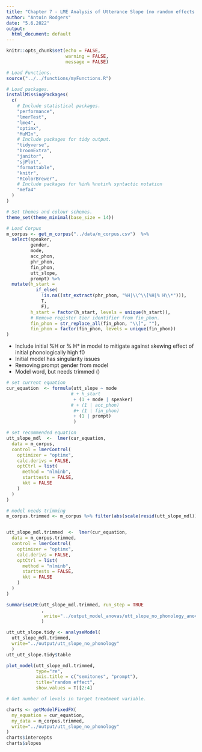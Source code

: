 ```yaml
---
title: "Chapter 7 - LME Analysis of Utterance Slope (no random effects of phonology)"
author: "Antoin Rodgers"
date: "5.6.2022"
output:
  html_document: default
---
```


```r
knitr::opts_chunk$set(echo = FALSE,
                      warning = FALSE,
                      message = FALSE)

# Load Functions.
source("../../functions/myFunctions.R")
```


```r
# Load packages.
installMissingPackages(
  c(
    # Include statistical packages.
    "performance",
    "lmerTest",
    "lme4",
    "optimx",
    "MuMIn",
    # Include packages for tidy output.
    "tidyverse",
    "broomExtra",
    "janitor",
    "sjPlot",
    "formattable",
    "knitr",
    "RColorBrewer",
    # Include packages for %in% %notin% syntactic notation
    "mefa4"
  )
)

# Set themes and colour schemes.
theme_set(theme_minimal(base_size = 14))
```


```r
# Load Corpus
m_corpus <- get_m_corpus("../data/m_corpus.csv")  %>%
  select(speaker,
         gender,
         mode,
         acc_phon,
         phr_phon,
         fin_phon,
         utt_slope,
         prompt) %>%
  mutate(h_start =
           if_else(
             !is.na((str_extract(phr_phon, "%H|\\^\\[%H|% H\\*"))),
             T,
             F),
         h_start = factor(h_start, levels = unique(h_start)),
         # Remove register tier identifier from fin_phon.
         fin_phon = str_replace_all(fin_phon, "\\]", ""),
         fin_phon = factor(fin_phon, levels = unique(fin_phon))
)

```

- Include initial %H or % H* in model to mitigate against skewing effect of initial phonologically high f0
- Initial model has singularity issues
- Removing prompt gender from model
- Model word, but needs trimmed ()

```r
# set current equation
cur_equation  <- formula(utt_slope ~ mode
                        # + h_start
                         + (1 + mode | speaker)
                        # + (1 | acc_phon)
                         #+ (1 | fin_phon)
                         + (1 | prompt)
                         )

```

```r
# set recommended equation
utt_slope_mdl  <-  lmer(cur_equation,
  data = m_corpus,
  control = lmerControl(
    optimizer = "optimx",
    calc.derivs = FALSE,
    optCtrl = list(
      method = "nlminb",
      starttests = FALSE,
      kkt = FALSE
    )
  )
)

# model needs trimming
m_corpus.trimmed <- m_corpus %>% filter(abs(scale(resid(utt_slope_mdl))) <= 2.5)


utt_slope_mdl.trimmed  <-  lmer(cur_equation,
  data = m_corpus.trimmed,
  control = lmerControl(
    optimizer = "optimx",
    calc.derivs = FALSE,
    optCtrl = list(
      method = "nlminb",
      starttests = FALSE,
      kkt = FALSE
    )
  )
)

summariseLME(utt_slope_mdl.trimmed, run_step = TRUE
             ,
              write="../output_model_anovas/utt_slope_no_phonology_anova.csv"
             )
```

```r
utt_utt_slope.tidy <- analyseModel(
  utt_slope_mdl.trimmed,
  write="../output/utt_slope_no_phonology"
  )
utt_utt_slope.tidy$table
```
```r
plot_model(utt_slope_mdl.trimmed,
           type="re",
           axis.title = c("semitones", "prompt"),
           title="random effect",
           show.values = T)[2:4]
```


```r
# Get number of levels in target treatment variable.

charts <- getModelFixedFX(
  my_equation = cur_equation,
  my_data = m_corpus.trimmed,
  write="../output/utt_slope_no_phonology"
)
charts$intercepts
charts$slopes

```
